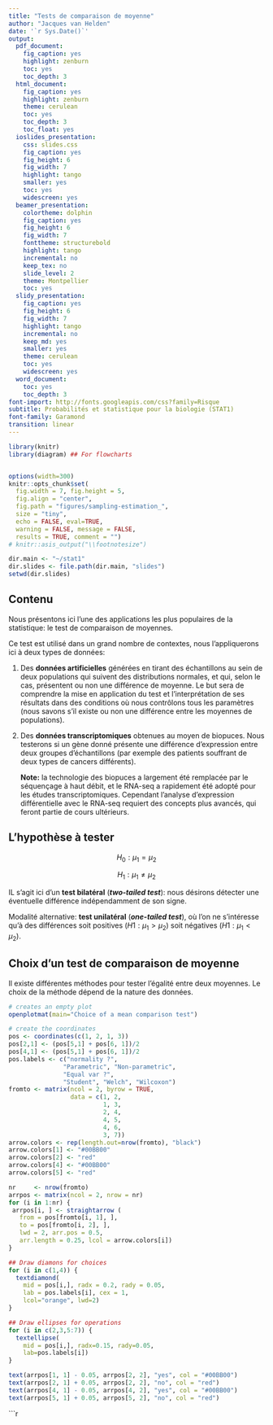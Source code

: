 ```yaml
---
title: "Tests de comparaison de moyenne"
author: "Jacques van Helden"
date: '`r Sys.Date()`'
output:
  pdf_document:
    fig_caption: yes
    highlight: zenburn
    toc: yes
    toc_depth: 3
  html_document:
    fig_caption: yes
    highlight: zenburn
    theme: cerulean
    toc: yes
    toc_depth: 3
    toc_float: yes
  ioslides_presentation:
    css: slides.css
    fig_caption: yes
    fig_height: 6
    fig_width: 7
    highlight: tango
    smaller: yes
    toc: yes
    widescreen: yes
  beamer_presentation:
    colortheme: dolphin
    fig_caption: yes
    fig_height: 6
    fig_width: 7
    fonttheme: structurebold
    highlight: tango
    incremental: no
    keep_tex: no
    slide_level: 2
    theme: Montpellier
    toc: yes
  slidy_presentation:
    fig_caption: yes
    fig_height: 6
    fig_width: 7
    highlight: tango
    incremental: no
    keep_md: yes
    smaller: yes
    theme: cerulean
    toc: yes
    widescreen: yes
  word_document:
    toc: yes
    toc_depth: 3
font-import: http://fonts.googleapis.com/css?family=Risque
subtitle: Probabilités et statistique pour la biologie (STAT1)
font-family: Garamond
transition: linear
---
```


```r
library(knitr)
library(diagram) ## For flowcharts


options(width=300)
knitr::opts_chunk$set(
  fig.width = 7, fig.height = 5, 
  fig.align = "center", 
  fig.path = "figures/sampling-estimation_",
  size = "tiny", 
  echo = FALSE, eval=TRUE, 
  warning = FALSE, message = FALSE, 
  results = TRUE, comment = "")
# knitr::asis_output("\\footnotesize")

dir.main <- "~/stat1"
dir.slides <- file.path(dir.main, "slides")
setwd(dir.slides)
```


## Contenu

Nous présentons ici l'une des applications les plus populaires de la statistique: le test de comparaison de moyennes. 

Ce test est utilisé dans un grand nombre de contextes, nous l'appliquerons ici à deux types de données: 

1. Des **données artificielles** générées en tirant des échantillons au sein de deux populations qui suivent des distributions normales, et qui, selon le cas, présentent ou non une différence de moyenne. Le but sera de comprendre la mise en application du test et l'interprétation de ses résultats dans des conditions où nous contrôlons tous les paramètres (nous savons s'il existe ou non une différence entre les moyennes de populations). 

2. Des **données transcriptomiques** obtenues au moyen de biopuces. Nous testerons si un gène donné présente une différence d'expression entre deux groupes d'échantillons (par exemple des patients souffrant de deux types de cancers différents). 

    **Note:** la technologie des biopuces a largement été remplacée par le séquençage à haut débit, et le RNA-seq a rapidement été adopté pour les études transcriptomiques. Cependant l'analyse d'expression différentielle avec le RNA-seq requiert des concepts plus avancés, qui feront partie de cours ultérieurs. 


## L'hypothèse à tester

$$H_0: \mu_1 = \mu_2$$

$$H_1: \mu_1 \neq \mu_2$$

IL s'agit ici d'un **test bilatéral** (***two-tailed test***): nous désirons détecter une éventuelle différence indépendamment de son signe. 

Modalité alternative: **test unilatéral** (***one-tailed test***), où l'on ne s'intéresse qu'à des différences soit positives ($H1: \mu_1 > \mu_2$) soit négatives ($H1: \mu_1 < \mu_2$).

## Choix d'un test de comparaison de moyenne

Il existe différentes méthodes pour tester l'égalité entre deux moyennes. Le choix de la méthode dépend de la nature des données. 

```r
# creates an empty plot
openplotmat(main="Choice of a mean comparison test")

# create the coordinates
pos <- coordinates(c(1, 2, 1, 3))
pos[2,1] <- (pos[5,1] + pos[6, 1])/2
pos[4,1] <- (pos[5,1] + pos[6, 1])/2
pos.labels <- c("normality ?", 
               "Parametric", "Non-parametric",
               "Equal var ?", 
               "Student", "Welch", "Wilcoxon")
fromto <- matrix(ncol = 2, byrow = TRUE,
                 data = c(1, 2, 
                          1, 3, 
                          2, 4, 
                          4, 5, 
                          4, 6,
                          3, 7))
arrow.colors <- rep(length.out=nrow(fromto), "black")
arrow.colors[1] <- "#00BB00"
arrow.colors[2] <- "red"
arrow.colors[4] <- "#00BB00"
arrow.colors[5] <- "red"

nr     <- nrow(fromto)
arrpos <- matrix(ncol = 2, nrow = nr)
for (i in 1:nr) {
 arrpos[i, ] <- straightarrow (
   from = pos[fromto[i, 1], ],
   to = pos[fromto[i, 2], ],
   lwd = 2, arr.pos = 0.5,
   arr.length = 0.25, lcol = arrow.colors[i])
}

## Draw diamons for choices
for (i in c(1,4)) {
  textdiamond(
    mid = pos[i,], radx = 0.2, rady = 0.05, 
    lab = pos.labels[i], cex = 1, 
    lcol="orange", lwd=2)
}

## Draw ellipses for operations 
for (i in c(2,3,5:7)) {
  textellipse(
    mid = pos[i,], radx=0.15, rady=0.05,
    lab=pos.labels[i])
}

text(arrpos[1, 1] - 0.05, arrpos[2, 2], "yes", col = "#00BB00")
text(arrpos[2, 1] + 0.05, arrpos[2, 2], "no", col = "red")
text(arrpos[4, 1] - 0.05, arrpos[4, 2], "yes", col = "#00BB00")
text(arrpos[5, 1] + 0.05, arrpos[5, 2], "no", col = "red")


```

```r


